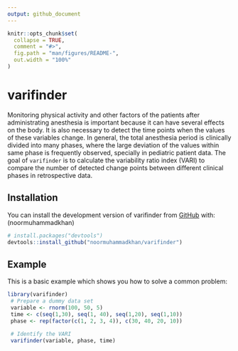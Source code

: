 ```yaml
---
output: github_document
---
```


<!-- README.md is generated from README.Rmd. Please edit that file -->

```r
knitr::opts_chunk$set(
  collapse = TRUE,
  comment = "#>",
  fig.path = "man/figures/README-",
  out.width = "100%"
)
```

# varifinder

<!-- badges: start -->
<!-- badges: end -->

Monitoring physical activity and other factors of the patients after administrating anesthesia is important because it can have several effects on the body. It is also necessary to detect the time points when the values of these variables change. In general, the total anesthesia period is clinically divided into many phases, where the large deviation of the values within same phase is frequently observed, specially in pediatric patient data. The goal of `varifinder` is to calculate the variability ratio index (VARI) to compare the number of detected change points between different clinical phases in retrospective data.

## Installation

You can install the development version of varifinder from [GitHub](https://github.com/) with: (noormuhammadkhan)

``` r
# install.packages("devtools")
devtools::install_github("noormuhammadkhan/varifinder")
```

## Example

This is a basic example which shows you how to solve a common problem:

```r
library(varifinder)
 # Prepare a dummy data set
 variable <- rnorm(100, 50, 5)
 time <- c(seq(1,30), seq(1, 40), seq(1,20), seq(1,10))
 phase <- rep(factor(c(1, 2, 3, 4)), c(30, 40, 20, 10))
 
 # Identify the VARI
 varifinder(variable, phase, time)
```

